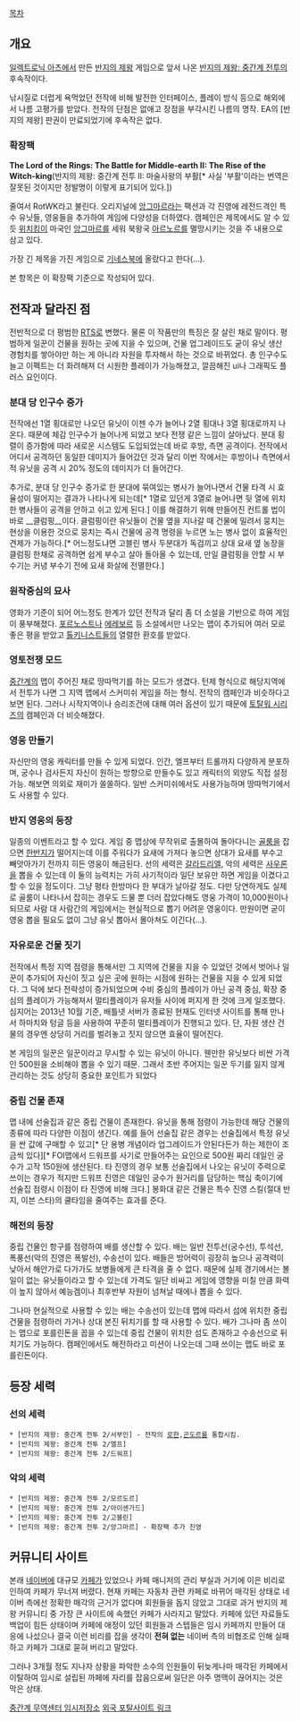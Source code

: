 [[목차]]
== 개요 ==
[[일렉트로닉 아츠]]에서 만든 [[반지의 제왕]] 게임으로 앞서 나온 [[반지의 제왕: 중간계 전투]]의 후속작이다.

낚시질로 더럽게 욕먹었던 전작에 비해 발전한 인터페이스, 플레이 방식 등으로 해외에서 나름 고평가를 받았다. 전작의 단점은 없애고 장점을 부각시킨 나름의 명작. EA의 [반지의 제왕] 판권이 만료되었기에 후속작은 없다.

=== 확장팩 ===
'''The Lord of the Rings: The Battle for Middle-earth II: The Rise of the Witch-king'''(반지의 제왕: 중간계 전투 II: 마술사왕의 부활[* 사실 '부활'이라는 번역은 잘못된 것이지만 정발명이 이렇게 표기되어 있다.])

줄여서 RotWK라고 불린다. 오리지널에 [[앙그마르]]라는 팩션과 각 진영에 레전드격인 특수 유닛들, 영웅들을 추가하여 게임에 다양성을 더하였다. 캠페인은 제목에서도 알 수 있듯 [[위치킹]]이 마국인 [[앙그마르]]를 세워 북왕국 [[아르노르]]를 멸망시키는 것을 주 내용으로 삼고 있다.

가장 긴 제목을 가진 게임으로 [[기네스북]]에 올랐다고 한다(...).

본 항목은 이 확장팩 기준으로 작성되어 있다.

== 전작과 달라진 점 ==
전반적으로 더 평범한 [[RTS]]로 변했다. 물론 이 작품만의 특징은 잘 살린 채로 말이다. 평범하게 일꾼이 건물을 원하는 곳에 지을 수 있으며, 건물 업그레이드도 굳이 유닛 생산 경험치를 쌓아야만 하는 게 아니라 자원을 투자해서 하는 것으로 바뀌었다. 총 인구수도 늘고 이펙트는 더 화려해져 더 시원한 플레이가 가능해졌고, 깔끔해진 ui나 그래픽도 플러스 요인이다. 

=== 분대 당 인구수 증가 ===
전작에선 1열 횡대로만 나오던 유닛이 이젠 수가 늘어나 2열 횡대나 3열 횡대로까지 나온다. 때문에 체감 인구수가 늘어나게 되었고 보다 전쟁 같은 느낌이 살아났다. 분대 횡렬이 증가함에 따라 새로운 시스템도 도입되었는데 바로 후방, 측면 공격이다. 전작에서 어디서 공격하던 동일한 데미지가 들어갔던 것과 달리 이번 작에서는 후방이나 측면에서 적 유닛을 공격 시 20% 정도의 데미지가 더 들어간다.

추가로, 분대 당 인구수 증가로 한 분대에 묶여있는 병사가 늘어나면서 건물 타격 시 효율성이 떨어지는 결과가 나타나게 되는데[* 1열로 있던게 3열로 늘어나면 뒷 열에 위치한 병사들이 공격을 안하고 쉬고 있게 된다.] 이를 해결하기 위해 만들어진 컨트롤 법이 바로 __클럼핑__이다. 클럼핑이란 유닛들이 건물 옆을 지나갈 때 건물에 밀려서 뭉치는 현상을 이용한 것으로 뭉치는 즉시 건물에 공격 명령을 누르면 노는 병사 없이 효율적인 견제가 가능하다.[* 어느정도냐면 고블린 병사 두분대가 독검끼고 상대 요새 옆 농장을 클럼핑 한채로 공격하면 쉽게 부수고 살아 돌아올 수 있는데, 만일 클럼핑을 안할 시 부수기는 커녕 부수기 전에 요새 화살에 전멸한다.]

=== 원작중심의 묘사 ===
영화가 기준이 되어 어느정도 한계가 있던 전작과 달리 좀 더 소설을 기반으로 하여 게임이 풍부해졌다. [[포르노스트]]나 [[에레보르]] 등 소설에서만 나오는 맵이 추가되어 여러 모로 좋은 평을 받았고 [[톨키니스트]]들의 열렬한 환호를 받았다. 

=== 영토전쟁 모드 ===
[[중간계]]의 맵이 주어진 채로 땅따먹기를 하는 모드가 생겼다. 턴제 형식으로 해당지역에서 전투가 나면 그 지역 맵에서 스커미쉬 게임을 하는 형식. 전작의 캠페인과 비슷하다고 보면 된다. 그러나 시작지역이나 승리조건에 대해 여러 옵션이 있기 때문에 [[토탈워 시리즈]]의 캠페인과 더 비슷해졌다. 

=== 영웅 만들기 ===
자신만의 영웅 캐릭터를 만들 수 있게 되었다. 인간, 엘프부터 트롤까지 다양하게 분포하며, 궁수나 검사든지 자신이 원하는 방향으로 만들수도 있고 캐릭터의 외양도 직접 설정가능. 해보면 의외로 재미가 쏠쏠하다. 일반 스커미쉬에서도 사용가능하며 땅따먹기에서도 사용할 수 있다. 

=== 반지 영웅의 등장 ===
일종의 이벤트라고 할 수 있다. 게임 중 맵상에 무작위로 출몰하여 돌아다니는 [[골룸]]을 잡으면 [[한반지]]가 떨어지는데 이를 주워다가 요새에 가져다 놓으면 상대가 요새를 부수고 빼앗아가기 전까지 히든 영웅이 해금된다.
선의 세력은 [[갈라드리엘]], 악의 세력은 [[사우론]]을 뽑을 수 있는데 이 둘의 능력치는 가히 사기적이라 일단 보유만 하면 게임을 이겼다고 할 수 있을 정도이다. 그냥 평타 한방마다 한 부대가 날아갈 정도. 다만 당연하게도 실제로 골룸이 나타나서 잡히는 경우도 드물 뿐 더러 잡았다해도 영웅 가격이 10,000원이나 되므로 사람 대 사람간의 게임에서는 현실적으로 뽑기 어려운 영웅이다. 만원이면 굳이 영웅 뽑을 필요도 없이 그냥 유닛 뽑아서 몰아쳐도 이긴다(…).

=== 자유로운 건물 짓기 ===
전작에서 특정 지역 점령을 통해서만 그 지역에 건물을 지을 수 있었던 것에서 벗어나 일꾼이 추가되어 자신이 짓고 싶은 곳에 원하는 시점에 원하는 건물을 지을 수 있게 되었다. 그 덕에 보다 전략성이 증가되었으며 수비 중심의 플레이가 아닌 공격 중심, 확장 중심의 플레이가 가능해져서 멀티플레이가 유저들 사이에 퍼지게 한 것에 크게 일조했다. 심지어는 2013년 10월 기준, 배틀넷 서버가 종료된 현재도 인터넷 사이트를 통해 만나서 하마치와 텅글 등을 사용하여 꾸준히 멀티플레이가 진행되고 있다. 단, 자원 생산 건물의 경우엔 상당히 거리를 벌려놓고 짓지 않으면 효율이 떨어진다.

본 게임의 일꾼은 일꾼이라고 무시할 수 있는 유닛이 아니다. 웬만한 유닛보다 비싼 가격인 500원을 소비해야 뽑을 수 있기 때문. 그래서 초반 주어지는 일꾼 두기를 잃지 않게 관리하는 것도 상당히 중요한 포인트가 되었다

=== 중립 건물 존재 ===
맵 내에 선술집과 같은 중립 건물이 존재한다. 유닛을 통해 점령이 가능한데 해당 건물의 종류에 따라 다양한 이점이 생긴다.
예를 들어 선술집 같은 경우는 선술집에서 특정 유닛을 싼 값에 구매할 수 있고[* 단 용병 개념이라 업그레이드가 안된다든가 하는 제한이 조금씩 있다][* FOI맵에서 드워프를 사기로 만들어주는 요인으로 500원 짜리 데일인 궁수가 고작 150원에 생산된다. 타 진영의 경우 보통 선술집에서 나오는 유닛이 주력으로 쓰이는 경우가 적지만 드워프 진영은 데일인 궁수가 원거리를 담당하는 핵심 축이기에 선술집 점령시 이점이 타 진영에 비해 크다.] 봉화대 같은 건물은 특수 진영 스킬(절대 반지, 이븐 스타)의 쿨타임을 줄여주는 효과를 준다.

=== 해전의 등장 ===
중립 건물인 항구를 점령하여 배를 생산할 수 있다. 배는 일반 전투선(궁수선), 투석선, 폭풍선(악의 진영은 폭발선), 수송선이 있다. 배들은 방어력이 굉장히 높으나 공격력이 낮아서 해안가로 다가가도 보병들에게 큰 타격을 줄 수 없다. 때문에 실제 경기에서는 볼 일이 없는 유닛들이라고 할 수 있는데 가격도 일단 비싸고 게임에 영향을 미칠 만큼 화력이 높지 않아서 예능겜이나 최후반부 자원이 넘쳐날 때에나 뽑을 수 있다.

그나마 현실적으로 사용할 수 있는 배는 수송선이 있는데 맵에 따라서 섬에 위치한 중립 건물을 점령하러 가거나 상대 본진 뒤치기를 할 때 사용할 수 있다. 배가 그나마 좀 쓰이는 맵으로 포를린돈을 꼽을 수 있는데 중립 건물이 위치한 섬도 존재하고 수송선으로 뒤치기도 가능하다. 캠페인에서도 해전하라고 미션이 나오는데 그때 쓰이는 맵도 바로 포를린돈이다.

== 등장 세력 ==
=== 선의 세력 ===
 * [반지의 제왕: 중간계 전투 2/서부인] - 전작의 [[로한]],[[곤도르]]를 통합시킴.
 * [반지의 제왕: 중간계 전투 2/엘프]
 * [반지의 제왕: 중간계 전투 2/드워프]

=== 악의 세력 ===
 * [반지의 제왕: 중간계 전투 2/모르도르]
 * [반지의 제왕: 중간계 전투 2/아이센가드]
 * [반지의 제왕: 중간계 전투 2/고블린]
 * [반지의 제왕: 중간계 전투 2/앙그마르] - 확장팩 추가 진영

== 커뮤니티 사이트 ==
본래 [[네이버]]에 대규모 [[카페]]가 있었으나 카페 매니저의 관리 부실과 거기에 이은 비리로 인하여 카페가 무너져 버렸다. 현재 카페는 자동차 관련 카페로 바뀌어 매각된 상태로 네이버 측에선 정확한 매각의 근거가 없다며 회원들을 돕지 않았고 그대로 과거 반지의 제왕 커뮤니티 중 가장 큰 사이트에 속했던 카페가 사라지고 말았다. 카페에 있던 자료들도 백업이 힘든 상태이며 카페에 애정이 있던 회원들과 스텝들은 임시 카페까지 만들어 대응에 나섰으나 결국 이런 비리를 잡을 생각이 '''전혀 없는''' 네이버 측의 비협조로 인해 실패하고 카페가 그대로 묻혀 버리고 말았다.

그러나 3개월 정도 지나자 상황을 파악한 소수의 인원들이 뒤늦게나마 매각된 카페에서 이탈하여 임시로 설립된 까페에 자리를 잡음으로써 일단은 아주 명맥이 끊어지는 것은 막은 상태.

[http://cafe.naver.com/tb4me1105/ 중간계 무역센터 임시저장소]
[http://bfme2.heavengames.com/ 외국 포탈사이트 링크]
